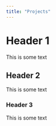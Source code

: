 ```yaml
---
title: "Projects"
---
```


# Header 1

This is some text

## Header 2

This is some text

### Header 3

This is some text
